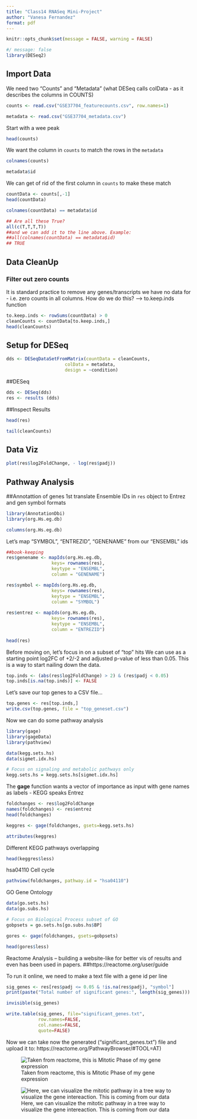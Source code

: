 ```yaml
---
title: "Class14 RNASeq Mini-Project"
author: "Vanesa Fernandez"
format: pdf
---
```

```r
knitr::opts_chunk$set(message = FALSE, warning = FALSE)
```

```r
#/ message: false
library(DESeq2)
```


## Import Data
We need two "Counts" and "Metadata" (what DESeq calls colData - as it describes the columns in COUNTS)

```r
counts <- read.csv("GSE37704_featurecounts.csv", row.names=1)

metadata <- read.csv("GSE37704_metadata.csv")
```

Start with a wee peak
```r
head(counts)
```

We want the column in `counts` to match the rows in the `metadata`

```r
colnames(counts)
```

```r
metadata$id
```
We can get of rid of the first column in `counts` to make these match
```r
countData <- counts[,-1]
head(countData)
```

```r
colnames(countData) == metadata$id
```

```r
## Are all these True?
all(c(T,T,T,T))
##and we can add it to the line above. Example:
##all(colnames(countData) == metadata$id)
## TRUE
```

## Data CleanUp 

### Filter out zero counts
It is standard practice to remove any genes/transcripts we have no data for - i.e. zero counts in all columns. How do we do this? --> to.keep.inds function

```r
to.keep.inds <- rowSums(countData) > 0
cleanCounts <- countData[to.keep.inds,]
head(cleanCounts)
```

## Setup for DESeq

```r
dds <- DESeqDataSetFromMatrix(countData = cleanCounts,
                      colData = metadata,
                      design = ~condition) 
```

##DESeq
```r
dds <- DESeq(dds)
res <- results (dds)
```

##Inspect Results
```r
head(res)
```

```r
tail(cleanCounts)
```

## Data Viz
```r
plot(res$log2FoldChange, - log(res$padj))
```

## Pathway Analysis

##Annotattion of genes
1st translate Ensemble IDs in `res` object to Entrez and gen symbol formats

```r
library(AnnotationDbi)
library(org.Hs.eg.db)
```

```r
columns(org.Hs.eg.db)
```

Let's map "SYMBOL", "ENTREZID", "GENENAME" from our "ENSEMBL" ids

```r
##book-keeping
res$genename <- mapIds(org.Hs.eg.db, 
                 keys= rownames(res),
                 keytype = "ENSEMBL",
                 column = "GENENAME")

res$symbol <- mapIds(org.Hs.eg.db, 
                 keys= rownames(res),
                 keytype = "ENSEMBL",
                 column = "SYMBOL")
                 
res$entrez <- mapIds(org.Hs.eg.db, 
                 keys= rownames(res),
                 keytype = "ENSEMBL",
                 column = "ENTREZID")
                 
head(res)
```


Before moving on, let's focus in on a subset of "top" hits 
We can use as a starting point log2FC of +2/-2 and adjusted p-value of less than 0.05. This is a way to start nailing down the data. 
```r
top.inds <- (abs(res$log2FoldChange) > 2) & (res$padj < 0.05)
top.inds[is.na(top.inds)] <- FALSE 
```

Let's save our top genes to a CSV file...

```r
top.genes <- res[top.inds,]
write.csv(top.genes, file = "top_geneset.csv")
```

Now we can do some pathway analysis

```r
library(gage)
library(gageData)
library(pathview)

data(kegg.sets.hs)
data(sigmet.idx.hs)
```


```r
# Focus on signaling and metabolic pathways only
kegg.sets.hs = kegg.sets.hs[sigmet.idx.hs]
```

The **gage** function wants a vector of importance as input with gene names as labels - KEGG speaks Entrez
```r
foldchanges <- res$log2FoldChange
names(foldchanges) <- res$entrez
head(foldchanges)
```

```r
keggres <- gage(foldchanges, gsets=kegg.sets.hs)
```

```r
attributes(keggres)
```
Different KEGG pathways overlapping

```r
head(keggres$less)
```

hsa04110 Cell cycle 
```r
pathview(foldchanges, pathway.id = "hsa04110")
```


GO 
Gene Ontology 

```r
data(go.sets.hs)
data(go.subs.hs)

# Focus on Biological Process subset of GO
gobpsets = go.sets.hs[go.subs.hs$BP]

gores <- gage(foldchanges, gsets=gobpsets)
```

```r
head(gores$less)
```

Reactome Analysis -- building a website-like for better vis of results and even has been used in papers. ##https://reactome.org/user/guide

To run it online, we need to make a text file with a gene id per line

```r
sig_genes <- res[res$padj <= 0.05 & !is.na(res$padj), "symbol"]
print(paste("Total number of significant genes:", length(sig_genes)))
```

```r
invisible(sig_genes)

```


```r
write.table(sig_genes, file="significant_genes.txt",
            row.names=FALSE,
            col.names=FALSE,
            quote=FALSE)
```


Now we can take now the generated ("significant_genes.txt") file and upload it to: https://reactome.org/PathwayBrowser/#TOOL=AT)

![Taken from reactome, this is Mitotic Phase of my gene expression](R-HSA-68886.jpg)

![Here, we can visualize the mitotic pathway in a tree way to visualize the gene intereaction. This is coming from our data ](R-HSA-2555396.jpg)
